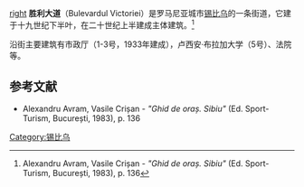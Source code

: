 [[image:Bulevardul_Victoriei_din_Sibiu.jpg|right]]
'''胜利大道'''（Bulevardul Victoriei）是罗马尼亚城市[[锡比乌|锡比乌]]的一条街道，它建于十九世纪下半叶，在二十世纪上半建成主体建筑。<ref>Alexandru Avram, Vasile Crișan - ''"Ghid de oraș. Sibiu"'' (Ed. Sport-Turism, București, 1983), p. 136</ref>

沿街主要建筑有市政厅（1-3号，1933年建成），卢西安·布拉加大学（5号）、法院等。

==参考文献==
{{reflist}}
* Alexandru Avram, Vasile Crișan - ''"Ghid de oraș. Sibiu"'' (Ed. Sport-Turism, București, 1983), p. 136

[[Category:锡比乌|Category:锡比乌]]
